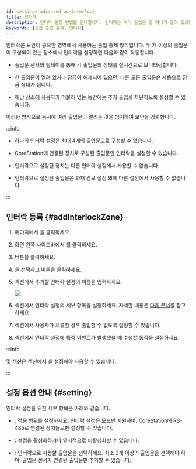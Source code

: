 ```yaml
---
id: settings-advanced-ac-interlock
title: 인터락
description: 인터락 설정 방법을 안내합니다. 인터락은 여러 출입문 중 하나가 열려 있으면 다른 출입문의 출입을 차단하여 보안을 강화하는 출입 통제 방식입니다.
keywords: [고급 출입 통제, 인터락]
---
```


인터락은 보안이 중요한 영역에서 사용하는 출입 통제 방식입니다. 두 개 이상의 출입문이 구성되어 있는 장소에서 인터락을 설정하면 다음과 같이 작동합니다.

* 출입문 센서와 릴레이를 통해 각 출입문의 상태를 실시간으로 모니터링합니다.

* 한 출입문이 열려 있거나 잠금이 해제되어 있으면, 다른 모든 출입문은 자동으로 잠금 상태가 됩니다.

* 해당 장소에 사용자가 머물러 있는 동안에는 추가 출입을 차단하도록 설정할 수 있습니다.

이러한 방식으로 동시에 여러 출입문이 열리는 것을 방지하여 보안을 강화합니다.

:::info

* 하나의 인터락 설정은 최대 4개의 출입문으로 구성할 수 있습니다.

* CoreStation에 연결된 장치로 구성된 출입문만 인터락을 설정할 수 있습니다.

* 인터락으로 설정된 장치는 다른 인터락 설정에서 사용할 수 없습니다.

* 인터락으로 설정된 출입문은 화재 경보 설정 외에 다른 설정에서 사용할 수 없습니다.

:::


## 인터락 등록 {#addInterlockZone}

1. <Cmd sid='shell.header.launcher' /> 페이지에서 <Cmd sid='shell.header.setting' />을 클릭하세요.

1. 화면 왼쪽 사이드바에서 <Cmd sid='setting.menu.advancedAc.root' />를 클릭하세요.

1. <Cmd sid='button.func.addZone' product='2' /> 버튼을 클릭하세요.

1. <Cmd sid='zone.interLock' product='2' />을 선택하고 <Cmd sid='button.apply' product='2' /> 버튼을 클릭하세요.

1. <Cmd sid='common.info' product='2' /> 섹션에서 추가할 인터락 설정의 이름을 입력하세요.

    <Image src='/img/biostarx-settings-adv-ac-add-interlock.png' />

1. <Cmd sid='common.setting' product='2' /> 섹션에서 인터락 설정의 세부 항목을 설정하세요. 자세한 내용은 [다음 문서](#setting)를 참고하세요.

1. <Cmd sid='common.option' product='2' /> 섹션에서 사용자가 체류할 경우 출입할 수 없도록 설정할 수 있습니다.

1. <Cmd sid='common.alarm' product='2' /> 섹션에서 인터락 설정에 특정 이벤트가 발생했을 때 수행할 동작을 설정하세요.

:::info

<Cmd sid='common.option' product='2' /> 및 <Cmd sid='common.alarm' product='2' /> 섹션은 <Cmd sid='common.setting' product='2' /> 섹션에서 <Cmd sid='zone.pause.doorselected' product='2' />을 설정해야 사용할 수 있습니다.

:::


## 설정 옵션 안내 {#setting}

인터락 설정을 위한 세부 항목은 아래와 같습니다.

* <Cmd sid='zone.globalZone' product='2' />: 적용 범위를 설정하세요. 인터락 설정은 <Cmd sid='zone.globalZone.local' product='2' /> 모드만 지원하며, CoreStation에 RS-485로 연결된 장치들로만 설정할 수 있습니다.

* <Cmd sid='zone.pause.activatedAndDeactivated' product='2' />: 설정을 활성화하거나 일시적으로 비활성화할 수 있습니다.

* <Cmd sid='zone.pause.doorselected' product='2' />: 인터락으로 지정할 출입문을 선택하세요. 최소 2개 이상의 출입문을 선택해야 하며, 출입문 센서가 연결된 출입문만 추가할 수 있습니다.